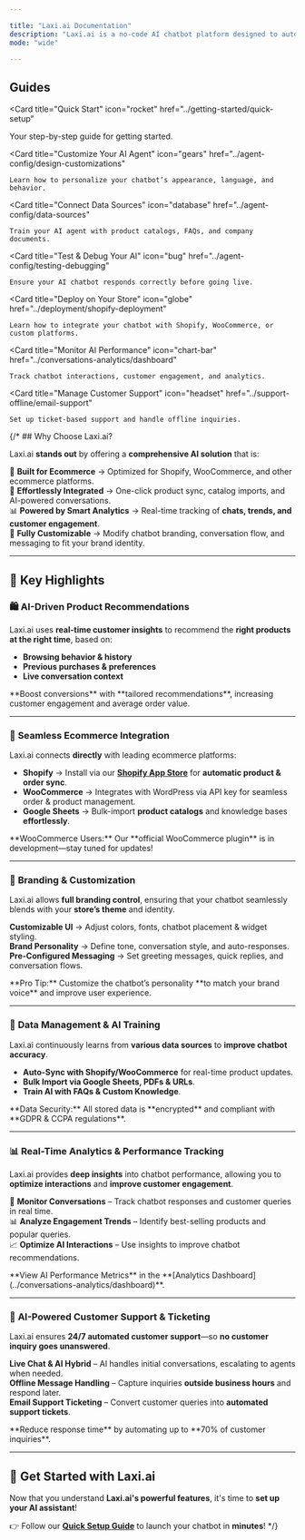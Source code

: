 ```yaml
---

title: "Laxi.ai Documentation"
description: "Laxi.ai is a no-code AI chatbot platform designed to automate customer interactions for ecommerce businesses."
mode: "wide"

---
```


## Guides
  
<Card
  title="Quick Start"
  icon="rocket"
  href="../getting-started/quick-setup"
>
  Your step-by-step guide for getting started.
</Card>

<CardGroup>

  <Card
    title="Customize Your AI Agent"
    icon="gears"
    href="../agent-config/design-customizations"
  >
    Learn how to personalize your chatbot’s appearance, language, and behavior.
  </Card>

  <Card
    title="Connect Data Sources"
    icon="database"
    href="../agent-config/data-sources"
  >
    Train your AI agent with product catalogs, FAQs, and company documents.
  </Card>

  <Card
    title="Test & Debug Your AI"
    icon="bug"
    href="../agent-config/testing-debugging"
  >
    Ensure your AI chatbot responds correctly before going live.
  </Card>

  <Card
    title="Deploy on Your Store"
    icon="globe"
    href="../deployment/shopify-deployment"
  >
    Learn how to integrate your chatbot with Shopify, WooCommerce, or custom platforms.
  </Card>

  <Card
    title="Monitor AI Performance"
    icon="chart-bar"
    href="../conversations-analytics/dashboard"
  >
    Track chatbot interactions, customer engagement, and analytics.
  </Card>

  <Card
    title="Manage Customer Support"
    icon="headset"
    href="../support-offline/email-support"
  >
    Set up ticket-based support and handle offline inquiries.
  </Card>

</CardGroup>

{/* ## Why Choose Laxi.ai?  

Laxi.ai **stands out** by offering a **comprehensive AI solution** that is:  

🎯 **Built for Ecommerce** → Optimized for Shopify, WooCommerce, and other ecommerce platforms.  
🔗 **Effortlessly Integrated** → One-click product sync, catalog imports, and AI-powered conversations.  
📊 **Powered by Smart Analytics** → Real-time tracking of **chats, trends, and customer engagement**.  
🎨 **Fully Customizable** → Modify chatbot branding, conversation flow, and messaging to fit your brand identity.  

---

## 🌟 Key Highlights  

### 🛍️ **AI-Driven Product Recommendations**  
Laxi.ai uses **real-time customer insights** to recommend the **right products at the right time**, based on:  

- **Browsing behavior & history**  
- **Previous purchases & preferences**  
- **Live conversation context**  

<Tip>
**Boost conversions** with **tailored recommendations**, increasing customer engagement and average order value.
</Tip>

---

### 🔗 **Seamless Ecommerce Integration**  
Laxi.ai connects **directly** with leading ecommerce platforms:  

- **Shopify** → Install via our **[Shopify App Store](https://apps.shopify.com/laxi-ai)** for **automatic product & order sync**.  
- **WooCommerce** → Integrates with WordPress via API key for seamless order & product management.  
- **Google Sheets** → Bulk-import **product catalogs** and knowledge bases **effortlessly**.  

<Info type="update">
**WooCommerce Users:** Our **official WooCommerce plugin** is in development—stay tuned for updates!
</Info>

---

### 🎨 **Branding & Customization**  
Laxi.ai allows **full branding control**, ensuring that your chatbot seamlessly blends with your **store’s theme** and identity.  

<Icon icon="check" iconType="solid" /> **Customizable UI** → Adjust colors, fonts, chatbot placement & widget styling.  
<Icon icon="check" iconType="solid" /> **Brand Personality** → Define tone, conversation style, and auto-responses.  
<Icon icon="check" iconType="solid" /> **Pre-Configured Messaging** → Set greeting messages, quick replies, and conversation flows.  

<Tip>
**Pro Tip:** Customize the chatbot’s personality **to match your brand voice** and improve user experience.
</Tip>

---

### 📂 **Data Management & AI Training**  
Laxi.ai continuously learns from **various data sources** to **improve chatbot accuracy**.  

- **Auto-Sync with Shopify/WooCommerce** for real-time product updates.  
- **Bulk Import via Google Sheets, PDFs & URLs**.  
- **Train AI with FAQs & Custom Knowledge**.  

<Info>
**Data Security:** All stored data is **encrypted** and compliant with **GDPR & CCPA regulations**.
</Info>

---

### 📊 **Real-Time Analytics & Performance Tracking**  
Laxi.ai provides **deep insights** into chatbot performance, allowing you to **optimize interactions** and **improve customer engagement**.  

📡 **Monitor Conversations** – Track chatbot responses and customer queries in real time.  
📊 **Analyze Engagement Trends** – Identify best-selling products and popular queries.  
📈 **Optimize AI Interactions** – Use insights to improve chatbot recommendations.  

<Info>
**View AI Performance Metrics** in the **[Analytics Dashboard](../conversations-analytics/dashboard)**.
</Info>

---

### 💬 **AI-Powered Customer Support & Ticketing**  
Laxi.ai ensures **24/7 automated customer support**—so **no customer inquiry goes unanswered**.  

<Icon icon="check" iconType="solid" /> **Live Chat & AI Hybrid** – AI handles initial conversations, escalating to agents when needed.  
<Icon icon="check" iconType="solid" /> **Offline Message Handling** – Capture inquiries **outside business hours** and respond later.  
<Icon icon="check" iconType="solid" /> **Email Support Ticketing** – Convert customer queries into **automated support tickets**.  

<Tip>
**Reduce response time** by automating up to **70% of customer inquiries**.
</Tip>

---

## 🚀 **Get Started with Laxi.ai**  
Now that you understand **Laxi.ai's powerful features**, it's time to **set up your AI assistant**!  

👉 Follow our **[Quick Setup Guide](../getting-started/quick-setup)** to launch your chatbot in **minutes**!   */}
